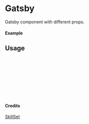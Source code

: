 
<Meta of={Gatsby} title="SkillSet/Gatsby" />

# Gatsby

Gatsby component with different props.

#### Example

<Canvas of={Gatsby.Primary} />

## Usage

```ts
import { Gatsby } from "yadl-ui";

const Example = () => {
  return (
      <Gatsby />
  );
};

export default Example;
```

#### Credits
[SkillSet](https://skillicons.dev)

